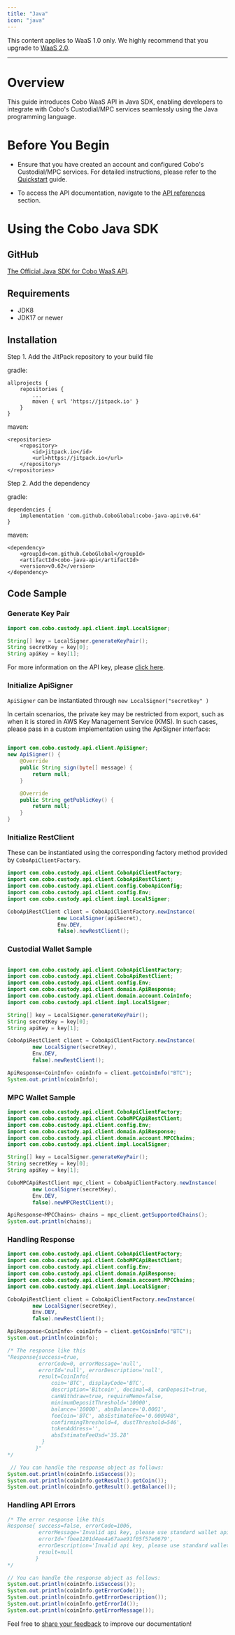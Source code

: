 ```yaml
---
title: "Java"
icon: "java"
---
```

<Note>This content applies to WaaS 1.0 only. We highly recommend that you upgrade to [WaaS 2.0](https://www.cobo.com/developers/v2/guides/overview/introduction).</Note>

***
# Overview
This guide introduces Cobo WaaS API in Java SDK, enabling developers to integrate with Cobo's Custodial/MPC services seamlessly using the Java programming language.

# Before You Begin
- Ensure that you have created an account and configured Cobo's Custodial/MPC services.
For detailed instructions, please refer to the [Quickstart](https://www.cobo.com/developers/get-started/overview/quickstart) guide.

- To access the API documentation, navigate to the [API references](https://www.cobo.com/developers/api-references/overview/) section.

# Using the Cobo Java SDK

## GitHub
[The Official Java SDK for Cobo WaaS API](https://github.com/CoboGlobal/cobo-java-api).

## Requirements
- JDK8
- JDK17 or newer


## Installation
Step 1. Add the JitPack repository to your build file

gradle:

```
allprojects {
    repositories {
        ...
        maven { url 'https://jitpack.io' }
    }
}
```

maven:

```
<repositories>
    <repository>
        <id>jitpack.io</id>
        <url>https://jitpack.io</url>
    </repository>
</repositories>
```

Step 2. Add the dependency

gradle:

```
dependencies {
    implementation 'com.github.CoboGlobal:cobo-java-api:v0.64'
}
```

maven:

```
<dependency>
    <groupId>com.github.CoboGlobal</groupId>
    <artifactId>cobo-java-api</artifactId>
    <version>v0.62</version>
</dependency>
```

## Code Sample

### Generate Key Pair

```java
import com.cobo.custody.api.client.impl.LocalSigner;

String[] key = LocalSigner.generateKeyPair();
String secretKey = key[0];
String apiKey = key[1];

```
For more information on the API key, please [click here](https://www.cobo.com/developers/api-references/overview/authentication).


### Initialize ApiSigner
`ApiSigner` can be instantiated through `new LocalSigner("secretkey" )`

In certain scenarios, the private key may be restricted from export, such as when it is stored in AWS Key Management Service (KMS).
In such cases, please pass in a custom implementation using the ApiSigner interface:
```java

import com.cobo.custody.api.client.ApiSigner;
new ApiSigner() {
    @Override
    public String sign(byte[] message) {
        return null;
    }

    @Override
    public String getPublicKey() {
        return null;
    }
}
```

### Initialize RestClient
These can be instantiated using the corresponding factory method provided by `CoboApiClientFactory`.

```java
import com.cobo.custody.api.client.CoboApiClientFactory;
import com.cobo.custody.api.client.CoboApiRestClient;
import com.cobo.custody.api.client.config.CoboApiConfig;
import com.cobo.custody.api.client.config.Env;
import com.cobo.custody.api.client.impl.LocalSigner;

CoboApiRestClient client = CoboApiClientFactory.newInstance(
                new LocalSigner(apiSecret),
                Env.DEV,
                false).newRestClient();
```

### Custodial Wallet Sample
```java

import com.cobo.custody.api.client.CoboApiClientFactory;
import com.cobo.custody.api.client.CoboApiRestClient;
import com.cobo.custody.api.client.config.Env;
import com.cobo.custody.api.client.domain.ApiResponse;
import com.cobo.custody.api.client.domain.account.CoinInfo;
import com.cobo.custody.api.client.impl.LocalSigner;

String[] key = LocalSigner.generateKeyPair();
String secretKey = key[0];
String apiKey = key[1];

CoboApiRestClient client = CoboApiClientFactory.newInstance(
        new LocalSigner(secretKey),
        Env.DEV,
        false).newRestClient();

ApiResponse<CoinInfo> coinInfo = client.getCoinInfo("BTC");
System.out.println(coinInfo);

```


### MPC Wallet Sample
```java
import com.cobo.custody.api.client.CoboApiClientFactory;
import com.cobo.custody.api.client.CoboMPCApiRestClient;
import com.cobo.custody.api.client.config.Env;
import com.cobo.custody.api.client.domain.ApiResponse;
import com.cobo.custody.api.client.domain.account.MPCChains;
import com.cobo.custody.api.client.impl.LocalSigner;

String[] key = LocalSigner.generateKeyPair();
String secretKey = key[0];
String apiKey = key[1];

CoboMPCApiRestClient mpc_client = CoboApiClientFactory.newInstance(
        new LocalSigner(secretKey),
        Env.DEV,
        false).newMPCRestClient();

ApiResponse<MPCChains> chains = mpc_client.getSupportedChains();
System.out.println(chains);
```


### Handling Response

```java
import com.cobo.custody.api.client.CoboApiClientFactory;
import com.cobo.custody.api.client.CoboMPCApiRestClient;
import com.cobo.custody.api.client.config.Env;
import com.cobo.custody.api.client.domain.ApiResponse;
import com.cobo.custody.api.client.domain.account.MPCChains;
import com.cobo.custody.api.client.impl.LocalSigner;

CoboApiRestClient client = CoboApiClientFactory.newInstance(
        new LocalSigner(secretKey),
        Env.DEV,
        false).newRestClient();

ApiResponse<CoinInfo> coinInfo = client.getCoinInfo("BTC");
System.out.println(coinInfo);

/* The response like this
"Response{success=true,
          errorCode=0, errorMessage='null',
          errorId='null', errorDescription='null',
          result=CoinInfo{
              coin='BTC', displayCode='BTC',
              description='Bitcoin', decimal=8, canDeposit=true,
              canWithdraw=true, requireMemo=false,
              minimumDepositThreshold='10000',
              balance='10000', absBalance='0.0001',
              feeCoin='BTC', absEstimateFee='0.000948',
              confirmingThreshold=4, dustThreshold=546',
              tokenAddress='',
              absEstimateFeeUsd='35.28'
           }
         }"
*/

 // You can handle the response object as follows:
System.out.println(coinInfo.isSuccess());
System.out.println(coinInfo.getResult().getCoin());
System.out.println(coinInfo.getResult().getBalance());
```

### Handling API Errors
```java
/* The error response like this
Response{ success=false, errorCode=1006,
          errorMessage='Invalid api key, please use standard wallet api key',
          errorId='fbee1201d4ee4a67aae91f05f57e0679',
          errorDescription='Invalid api key, please use standard wallet api key',
          result=null
         }
*/

// You can handle the response object as follows:
System.out.println(coinInfo.isSuccess());
System.out.println(coinInfo.getErrorCode());
System.out.println(coinInfo.getErrorDescription());
System.out.println(coinInfo.getErrorId());
System.out.println(coinInfo.getErrorMessage());
```



<Tip>Feel free to [share your feedback](https://forms.zohopublic.com/cobo/form/DocumentFeedbackForm/formperma/QvLOhxJv1_JMsJ-1dleZ8Itb_7rzN-LtgvsDdxosoVI) to improve our documentation!</Tip>